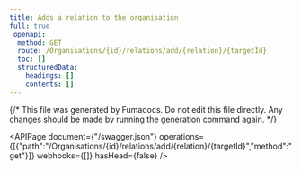 ```yaml
---
title: Adds a relation to the organisation
full: true
_openapi:
  method: GET
  route: /Organisations/{id}/relations/add/{relation}/{targetId}
  toc: []
  structuredData:
    headings: []
    contents: []
---
```


{/* This file was generated by Fumadocs.
Do not edit this file directly. Any changes should be made by running the generation command again. */}

<APIPage document={"/swagger.json"} operations={[{"path":"/Organisations/{id}/relations/add/{relation}/{targetId}","method":"get"}]} webhooks={[]} hasHead={false} />